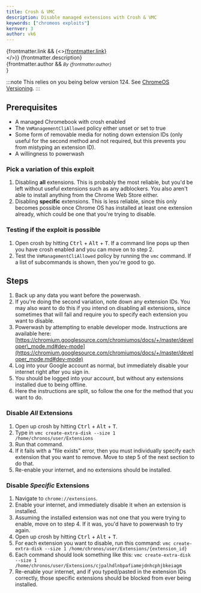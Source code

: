 ```yaml
---
title: Crosh & VMC
description: Disable managed extensions with Crosh & VMC
keywords: ["chromeos exploits"]
kernver: 3
author: vk6
---
```


{frontmatter.link && (<><a href={frontmatter.link}>{frontmatter.link}</a><br/></>)}
{frontmatter.description}<br/>
{frontmatter.author && <small><i>By {frontmatter.author}</i><br/></small>}

:::note
This relies on you being below version 124. See [ChromeOS Versioning](/kajigs/crosver).
:::


## Prerequisites

- A managed Chromebook with crosh enabled
- The `VmManagementCliAllowed` policy either unset or set to true
- Some form of removable media for noting down extension IDs (only useful for the second method and not required, but this prevents you from mistyping an extension ID).
- A willingness to powerwash

### Pick a variation of this exploit

1. Disabling **all** extensions. This is probably the most reliable, but you'd be left without useful extensions such as any adblockers. You also aren't able to install anything from the Chrome Web Store either.
2. Disabling **specific** extensions. This is less reliable, since this only becomes possible once Chrome OS has installed at least one extension already, which could be one that you're trying to disable.

### Testing if the exploit is possible

1. Open crosh by hitting <kbd>Ctrl</kbd> + <kbd>Alt</kbd> + <kbd>T</kbd>. If a command line pops up then you have crosh enabled and you can move on to step 2.
2. Test the `VmManagementCliAllowed` policy by running the `vmc` command. If a list of subcommands is shown, then you're good to go.

## Steps

1. Back up any data you want before the powerwash.
2. If you're doing the second variation, note down any extension IDs. You may also want to do this if you intend on disabling all extensions, since sometimes that will fail and require you to specify each extension you want to disable.
3. Powerwash by attempting to enable developer mode. Instructions are available here: [https://chromium.googlesource.com/chromiumos/docs/+/master/developer\_mode.md#dev-mode](https://chromium.googlesource.com/chromiumos/docs/+/master/developer_mode.md#dev-mode)
4. Log into your Google account as normal, but immediately disable your internet right after you sign in.
5. You should be logged into your account, but without any extensions installed due to being offline.
6. Here the instructions are split, so follow the one for the method that you want to do.

### Disable *All* Extensions

1. Open up crosh by hitting <kbd>Ctrl</kbd> + <kbd>Alt</kbd> + <kbd>T</kbd>.
2. Type in `vmc create-extra-disk --size 1 /home/chronos/user/Extensions`
3. Run that command.
4. If it fails with a "file exists" error, then you must individually specify each extension that you want to remove. Move to step 5 of the next section to do that.
5. Re-enable your internet, and no extensions should be installed.

### Disable *Specific* Extensions

1. Navigate to `chrome://extensions`.
2. Enable your internet, and immediately disable it when an extension is installed.
3. Assuming the installed extension was not one that you were trying to enable, move on to step 4. If it was, you'd have to powerwash to try again.
4. Open up crosh by hitting <kbd>Ctrl</kbd> + <kbd>Alt</kbd> + <kbd>T</kbd>.
5. For each extension you want to disable, run this command: `vmc create-extra-disk --size 1 /home/chronos/user/Extensions/{extension_id}`
6. Each command should look something like this: `vmc create-extra-disk --size 1 /home/chronos/user/Extensions/cjpalhdlnbpafiamejdnhcphjbkeiagm`
7. Re-enable your internet, and if you typed/pasted in the extension IDs correctly, those specific extensions should be blocked from ever being installed.
